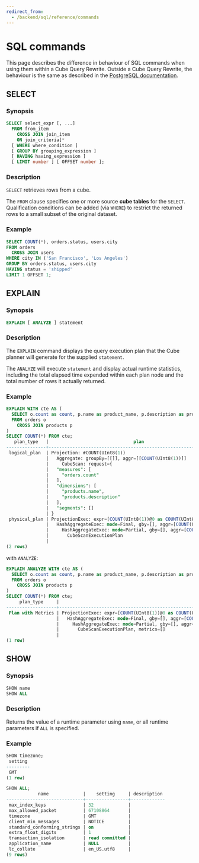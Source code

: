 ```yaml
---
redirect_from:
  - /backend/sql/reference/commands
---
```


# SQL commands
<InfoBox>

This page describes the difference in behaviour of SQL commands when using them
within a Cube Query Rewrite. Outside a Cube Query Rewrite, the behaviour is the
same as described in the [PostgreSQL documentation][pg-docs].

</InfoBox>

## SELECT

### Synopsis

```sql
SELECT select_expr [, ...]
  FROM from_item
    CROSS JOIN join_item
    ON join_criteria]*
  [ WHERE where_condition ]
  [ GROUP BY grouping_expression ]
  [ HAVING having_expression ]
  [ LIMIT number ] [ OFFSET number ];
```

### Description

`SELECT` retrieves rows from a cube.

The `FROM` clause specifies one or more source **cube tables** for the `SELECT`.
Qualification conditions can be added (via `WHERE`) to restrict the returned
rows to a small subset of the original dataset.

### Example

```sql
SELECT COUNT(*), orders.status, users.city
FROM orders
  CROSS JOIN users
WHERE city IN ('San Francisco', 'Los Angeles')
GROUP BY orders.status, users.city
HAVING status = 'shipped'
LIMIT 1 OFFSET 1;
```

## EXPLAIN

### Synopsis

```sql
EXPLAIN [ ANALYZE ] statement
```

### Description

The `EXPLAIN` command displays the query execution plan that the Cube planner
will generate for the supplied `statement`.

The `ANALYZE` will execute `statement` and display actual runtime statistics,
including the total elapsed time expended within each plan node and the total
number of rows it actually returned.

### Example

```sql
EXPLAIN WITH cte AS (
  SELECT o.count as count, p.name as product_name, p.description as product_description
  FROM orders o
    CROSS JOIN products p
)
SELECT COUNT(*) FROM cte;
   plan_type   |                                plan
---------------+---------------------------------------------------------------------
 logical_plan  | Projection: #COUNT(UInt8(1))                                       +
               |   Aggregate: groupBy=[[]], aggr=[[COUNT(UInt8(1))]]                +
               |     CubeScan: request={                                            +
               |   "measures": [                                                    +
               |     "orders.count"                                                 +
               |   ],                                                               +
               |   "dimensions": [                                                  +
               |     "products.name",                                               +
               |     "products.description"                                         +
               |   ],                                                               +
               |   "segments": []                                                   +
               | }
 physical_plan | ProjectionExec: expr=[COUNT(UInt8(1))@0 as COUNT(UInt8(1))]        +
               |   HashAggregateExec: mode=Final, gby=[], aggr=[COUNT(UInt8(1))]    +
               |     HashAggregateExec: mode=Partial, gby=[], aggr=[COUNT(UInt8(1))]+
               |       CubeScanExecutionPlan                                        +
               |
(2 rows)
```

with `ANALYZE`:

```sql
EXPLAIN ANALYZE WITH cte AS (
  SELECT o.count as count, p.name as product_name, p.description as product_description
  FROM orders o
    CROSS JOIN products p
)
SELECT COUNT(*) FROM cte;
     plan_type     |                                                                                plan
-------------------+--------------------------------------------------------------------------------------------------------------------------------------------------------------------
 Plan with Metrics | ProjectionExec: expr=[COUNT(UInt8(1))@0 as COUNT(UInt8(1))], metrics=[output_rows=1, elapsed_compute=541ns, spill_count=0, spilled_bytes=0, mem_used=0]           +
                   |   HashAggregateExec: mode=Final, gby=[], aggr=[COUNT(UInt8(1))], metrics=[output_rows=1, elapsed_compute=6.583µs, spill_count=0, spilled_bytes=0, mem_used=0]     +
                   |     HashAggregateExec: mode=Partial, gby=[], aggr=[COUNT(UInt8(1))], metrics=[output_rows=1, elapsed_compute=13.958µs, spill_count=0, spilled_bytes=0, mem_used=0]+
                   |       CubeScanExecutionPlan, metrics=[]                                                                                                                           +
                   |
(1 row)
```

## SHOW

### Synopsis

```sql
SHOW name
SHOW ALL
```

### Description

Returns the value of a runtime parameter using `name`, or all runtime parameters
if `ALL` is specified.

### Example

```sql
SHOW timezone;
 setting
---------
 GMT
(1 row)

SHOW ALL;
            name             |    setting     | description
-----------------------------+----------------+-------------
 max_index_keys              | 32             |
 max_allowed_packet          | 67108864       |
 timezone                    | GMT            |
 client_min_messages         | NOTICE         |
 standard_conforming_strings | on             |
 extra_float_digits          | 1              |
 transaction_isolation       | read committed |
 application_name            | NULL           |
 lc_collate                  | en_US.utf8     |
(9 rows)
```

[pg-docs]: https://www.postgresql.org/docs/current/
